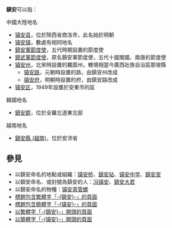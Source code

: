{{Wiktionary|鎮安}}
'''鎮安'''可以指：

;中國大陸地名
* [[镇安县|镇安县]]，位於陝西省商洛市，此名始於明朝
* [[镇安镇|镇安镇]]，數處有相同地名
* [[鎮安軍節度使|鎮安軍節度使]]，五代時期設置的節度使
* [[鎮武軍節度使|鎮武軍節度使]]，原名鎮安軍節度使，五代十國閩國、南唐的節度使
* [[镇安州|镇安州]]，北宋時設置的羈縻州，轄境相當今廣西壯族自治區那坡縣
** [[镇安路|镇安路]]，元朝時設置的路，由鎮安州改成
** [[镇安府|镇安府]]，明朝時設置的府，由鎮安路改成
* [[镇安区|镇安区]]，1949年設置於安東市的區

;韓國地名
* [[鎮安郡|鎮安郡]]，位於全羅北道東北部

;越南地名
* [[鎮安縣_(越南)|鎮安縣 (越南)]]，位於安沛省

== 參見 ==
* 以鎮安命名的地點或組織：[[镇安桥|镇安桥]]、[[鎮安站|鎮安站]]、[[镇安中学|镇安中学]]、[[鎮安宮|鎮安宮]]
* 以鎮安命名、或封號為鎮安的人：[[冯镇安|冯镇安]]、[[鎮安大君|鎮安大君]]
* 以鎮安命名的物種：[[镇安真管螺|镇安真管螺]]
* [[Special:Search/intitle:"鎮安"|標題包含繁體字「-{鎮安}-」的頁面]]
* [[Special:Search/intitle:"镇安"|標題包含簡體字「-{镇安}-」的頁面]]
* [[Special:Prefixindex/鎮安|以繁體字「-{鎮安}-」開頭的頁面]]
* [[Special:Prefixindex/镇安|以簡體字「-{镇安}-」開頭的頁面]]
{{Disambiguation|Cat=二字亚洲地名消歧义|Zhen}}